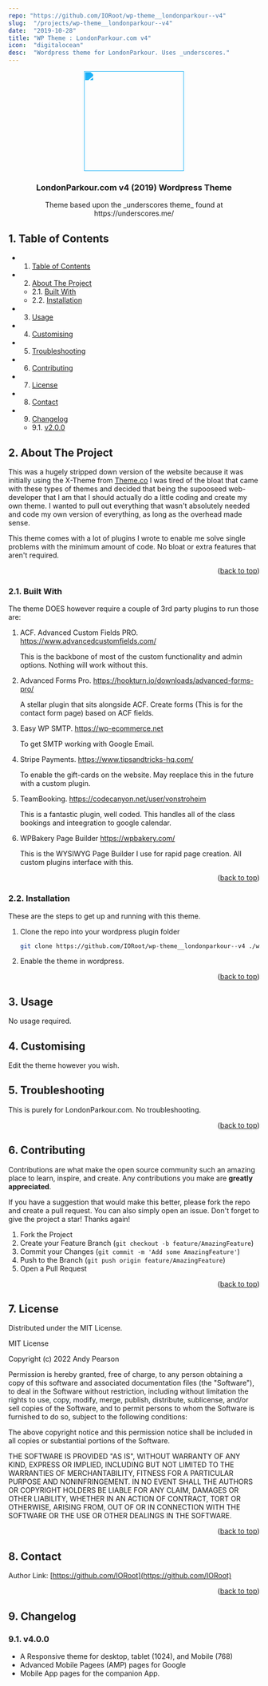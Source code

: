 ```yaml
---
repo: "https://github.com/IORoot/wp-theme__londonparkour--v4"
slug:  "/projects/wp-theme__londonparkour--v4"
date:  "2019-10-28"
title: "WP Theme : LondonParkour.com v4"
icon:  "digitalocean"
desc:  "Wordpress theme for LondonParkour. Uses _underscores."
---
```


<div id="top"></div>

<div align="center">

<div style="filter: invert(55%) sepia(83%) saturate(823%) hue-rotate(171deg) brightness(105%) contrast(94%);">
<img src="https://cdn.jsdelivr.net/npm/@mdi/svg@6.7.96/svg/diving-scuba-flag.svg" style="width:200px;"/>
</div>

<h3 align="center">LondonParkour.com v4 (2019) Wordpress Theme</h3>

<p align="center">
      Theme based upon the _underscores theme_ found at https://underscores.me/
</p>    
</div>

##  1. <a name='TableofContents'></a>Table of Contents


* 1. [Table of Contents](#TableofContents)
* 2. [About The Project](#AboutTheProject)
	* 2.1. [Built With](#BuiltWith)
	* 2.2. [Installation](#Installation)
* 3. [Usage](#Usage)
* 4. [ Customising](#Customising)
* 5. [Troubleshooting](#Troubleshooting)
* 6. [Contributing](#Contributing)
* 7. [License](#License)
* 8. [Contact](#Contact)
* 9. [Changelog](#Changelog)
	* 9.1. [v2.0.0](#v2.0.0)


##  2. <a name='AboutTheProject'></a>About The Project

This was a hugely stripped down version of the website because it was initially using the X-Theme from [Theme.co](https://theme.co/x)
I was tired of the bloat that came with these types of themes and decided that being the supooseed web-developer that I am that I should actually do a little coding and create my own theme. I wanted to pull out everything that wasn't absolutely needed and code my own version of everything, as long as the overhead made sense.

This theme comes with a lot of plugins I wrote to enable me solve single problems with the minimum amount of code. No bloat or extra features that aren't required.

<p align="right">(<a href="#top">back to top</a>)</p>


###  2.1. <a name='BuiltWith'></a>Built With

The theme DOES however require a couple of 3rd party plugins to run those are:

1. ACF. Advanced Custom Fields PRO. https://www.advancedcustomfields.com/

   This is the backbone of most of the custom functionality and admin options. Nothing will work without this.
   
1. Advanced Forms Pro. https://hookturn.io/downloads/advanced-forms-pro/ 

   A stellar plugin that sits alongside ACF. Create forms (This is for the contact form page) based on ACF fields.
   
1. Easy WP SMTP. https://wp-ecommerce.net

   To get SMTP working with Google Email.

1. Stripe Payments. https://www.tipsandtricks-hq.com/

   To enable the gift-cards on the website. May reeplace this in the future with a custom plugin.
   
1. TeamBooking. https://codecanyon.net/user/vonstroheim

   This is a fantastic plugin, well coded. This handles all of the class bookings and inteegration to google calendar.
   
1. WPBakery Page Builder https://wpbakery.com/

   This is the WYSIWYG Page Builder I use for rapid page creation. All custom plugins interface with this.

<p align="right">(<a href="#top">back to top</a>)</p>


###  2.2. <a name='Installation'></a>Installation

These are the steps to get up and running with this theme.

1. Clone the repo into your wordpress plugin folder
      ```sh
      git clone https://github.com/IORoot/wp-theme__londonparkour--v4 ./wp-content/themes/londonparkour_v4
      ```
1. Enable the theme in wordpress.


<p align="right">(<a href="#top">back to top</a>)</p>



##  3. <a name='Usage'></a>Usage

No usage required.

##  4. <a name='Customising'></a> Customising

Edit the theme however you wish.

##  5. <a name='Troubleshooting'></a>Troubleshooting

This is purely for LondonParkour.com. No troubleshooting.

<p align="right">(<a href="#top">back to top</a>)</p>


##  6. <a name='Contributing'></a>Contributing

Contributions are what make the open source community such an amazing place to learn, inspire, and create. Any contributions you make are **greatly appreciated**.

If you have a suggestion that would make this better, please fork the repo and create a pull request. You can also simply open an issue.
Don't forget to give the project a star! Thanks again!

1. Fork the Project
2. Create your Feature Branch (`git checkout -b feature/AmazingFeature`)
3. Commit your Changes (`git commit -m 'Add some AmazingFeature'`)
4. Push to the Branch (`git push origin feature/AmazingFeature`)
5. Open a Pull Request

<p align="right">(<a href="#top">back to top</a>)</p>



##  7. <a name='License'></a>License

Distributed under the MIT License.

MIT License

Copyright (c) 2022 Andy Pearson

Permission is hereby granted, free of charge, to any person obtaining a copy
of this software and associated documentation files (the "Software"), to deal
in the Software without restriction, including without limitation the rights
to use, copy, modify, merge, publish, distribute, sublicense, and/or sell
copies of the Software, and to permit persons to whom the Software is
furnished to do so, subject to the following conditions:

The above copyright notice and this permission notice shall be included in all
copies or substantial portions of the Software.

THE SOFTWARE IS PROVIDED "AS IS", WITHOUT WARRANTY OF ANY KIND, EXPRESS OR
IMPLIED, INCLUDING BUT NOT LIMITED TO THE WARRANTIES OF MERCHANTABILITY,
FITNESS FOR A PARTICULAR PURPOSE AND NONINFRINGEMENT. IN NO EVENT SHALL THE
AUTHORS OR COPYRIGHT HOLDERS BE LIABLE FOR ANY CLAIM, DAMAGES OR OTHER
LIABILITY, WHETHER IN AN ACTION OF CONTRACT, TORT OR OTHERWISE, ARISING FROM,
OUT OF OR IN CONNECTION WITH THE SOFTWARE OR THE USE OR OTHER DEALINGS IN THE
SOFTWARE.

<p align="right">(<a href="#top">back to top</a>)</p>



##  8. <a name='Contact'></a>Contact

Author Link: [https://github.com/IORoot](https://github.com/IORoot)

<p align="right">(<a href="#top">back to top</a>)</p>

##  9. <a name='Changelog'></a>Changelog

###  9.1. <a name='v2.0.0'></a>v4.0.0

- A Responsive theme for desktop, tablet (1024), and Mobile (768)
- Advanced Mobile Pagees (AMP) pages for Google
- Mobile App pages for the companion App.

